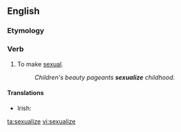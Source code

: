 ==English==

===Etymology===
{{suffix|sexual|ize}}

===Verb===
{{en-verb|sexualiz|es}}

# To make [[sexual]].
#: ''Children's beauty pageants '''sexualize''' childhood.''

====Translations====
{{trans-top|to make sexual}}
* Irish: {{t|ga|gnéasaigh}}
{{trans-mid}}
{{trans-bottom}}

[[ta:sexualize]]
[[vi:sexualize]]